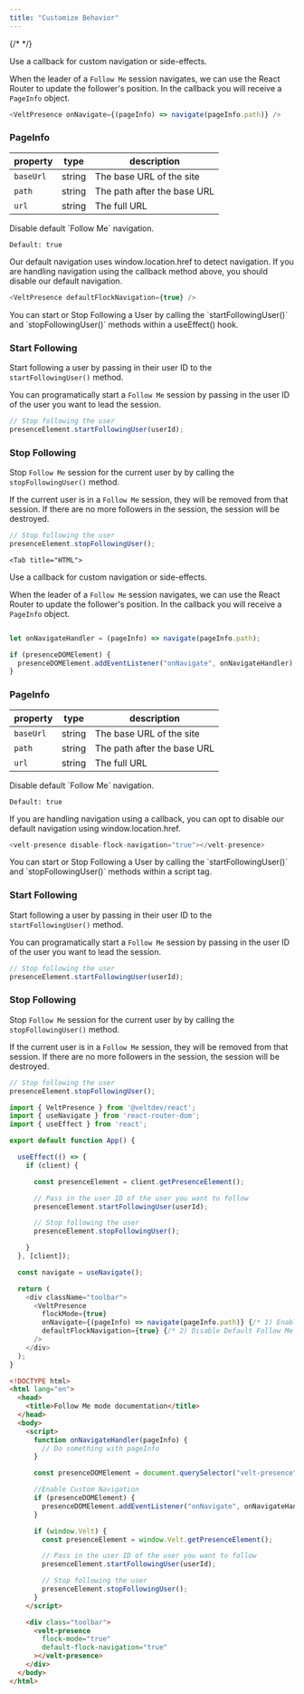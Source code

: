 ```yaml
---
title: "Customize Behavior"
---
```

{/* <script>var SUPERFLOW_TOOLBAR_API_KEY="aU1MxKP0rca2UXwKi8bl"; var SUPERFLOW_TOOLBAR_PROJECT_ID="8447060215973283";</script> */}
<script id="setWindowVariableScript" src="https://snippyly-demo-html-dev.web.app/set-window-variable.js?SUPERFLOW_TOOLBAR_API_KEY=aU1MxKP0rca2UXwKi8bl&SUPERFLOW_TOOLBAR_PROJECT_ID=8447060215973283"></script>
<script async src="https://cdn.jsdelivr.net/npm/@usesuperflow/toolbar/superflow.min.js"></script>

<Tabs>
  <Tab title="React / Next.js">

<Steps>

<Step title="Enable custom navigation">
Use a callback for custom navigation or side-effects.

When the leader of a `Follow Me` session navigates, we can use the React Router to update the follower's position. In the callback you will receive a `PageInfo` object.

```js
<VeltPresence onNavigate={(pageInfo) => navigate(pageInfo.path)} />
```

### PageInfo

| property | type | description|
|---|---|---|
| `baseUrl` | string | The base URL of the site |
| `path` | string | The path after the base URL |
| `url` | string | The full URL |
</Step>

<Step title="Disable default Follow Me navigation">
Disable default `Follow Me` navigation.

`Default: true`

Our default navigation uses window.location.href to detect navigation. If you are handling navigation using the callback method above, you should disable our default navigation.

```js
<VeltPresence defaultFlockNavigation={true} />
```
</Step>

<Step title="Start or Stop Following a User">
You can start or Stop Following a User by calling the `startFollowingUser()` and `stopFollowingUser()` methods within a useEffect() hook.

### Start Following

Start following a user by passing in their user ID to the `startFollowingUser()` method.

You can programatically start a `Follow Me` session by passing in the user ID of the user you want to lead the session.

```js
// Stop following the user
presenceElement.startFollowingUser(userId);
```


### Stop Following 

Stop `Follow Me` session for the current user by by calling the `stopFollowingUser()` method.

If the current user is in a `Follow Me` session, they will be removed from that session. If there are no more followers in the session, the session will be destroyed.

```js
// Stop following the user
presenceElement.stopFollowingUser();
```

</Step>


</Steps>













  </Tab>
  
    <Tab title="HTML">


<Steps>

<Step title="Enable custom navigation">
Use a callback for custom navigation or side-effects.

When the leader of a `Follow Me` session navigates, we can use the React Router to update the follower's position. In the callback you will receive a `PageInfo` object.

```js

let onNavigateHandler = (pageInfo) => navigate(pageInfo.path);

if (presenceDOMElement) {
  presenceDOMElement.addEventListener("onNavigate", onNavigateHandler);
}
```

### PageInfo

| property | type | description|
|---|---|---|
| `baseUrl` | string | The base URL of the site |
| `path` | string | The path after the base URL |
| `url` | string | The full URL |

</Step>

<Step title="Disable default Follow Me navigation">
Disable default `Follow Me` navigation.

`Default: true`

If you are handling navigation using a callback, you can opt to disable our default navigation using window.location.href.

```js
<velt-presence disable-flock-navigation="true"></velt-presence>
```
</Step>

<Step title="Start or Stop Following a User">
You can start or Stop Following a User by calling the `startFollowingUser()` and `stopFollowingUser()` methods within a script tag.


### Start Following

Start following a user by passing in their user ID to the `startFollowingUser()` method.

You can programatically start a `Follow Me` session by passing in the user ID of the user you want to lead the session.

```js
// Stop following the user
presenceElement.startFollowingUser(userId);
```

### Stop Following 

Stop `Follow Me` session for the current user by by calling the `stopFollowingUser()` method.

If the current user is in a `Follow Me` session, they will be removed from that session. If there are no more followers in the session, the session will be destroyed.

```js
// Stop following the user
presenceElement.stopFollowingUser();
```


</Step>


</Steps>
    








  </Tab>
</Tabs>

<RequestExample>

```js React
import { VeltPresence } from '@veltdev/react';
import { useNavigate } from 'react-router-dom';
import { useEffect } from 'react';

export default function App() {

  useEffect(() => {
    if (client) {

      const presenceElement = client.getPresenceElement();

      // Pass in the user ID of the user you want to follow
      presenceElement.startFollowingUser(userId);

      // Stop following the user
      presenceElement.stopFollowingUser();

    }
  }, [client]);

  const navigate = useNavigate();

  return (
    <div className="toolbar">
      <VeltPresence
        flockMode={true} 
        onNavigate={(pageInfo) => navigate(pageInfo.path)} {/* 1) Enable Custom Navigation */}
        defaultFlockNavigation={true} {/* 2) Disable Default Follow Me Navigation */}
      />
    </div>
  );
}
```


```html HTML
<!DOCTYPE html>
<html lang="en">
  <head>
    <title>Follow Me mode documentation</title>
  </head>
  <body>
    <script>
      function onNavigateHandler(pageInfo) {
        // Do something with pageInfo
      }

      const presenceDOMElement = document.querySelector("velt-presence");

      //Enable Custom Navigation
      if (presenceDOMElement) {
        presenceDOMElement.addEventListener("onNavigate", onNavigateHandler);
      }

      if (window.Velt) {
        const presenceElement = window.Velt.getPresenceElement();

        // Pass in the user ID of the user you want to follow
        presenceElement.startFollowingUser(userId);

        // Stop following the user
        presenceElement.stopFollowingUser();
      }
    </script>

    <div class="toolbar">
      <velt-presence
        flock-mode="true"
        default-flock-navigation="true"
      ></velt-presence>
    </div>
  </body>
</html>
```

</RequestExample>
